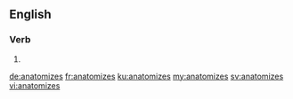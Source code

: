 ==English==

===Verb===
{{head|en|verb form}}

# {{en-third-person singular of|anatomize}}

[[de:anatomizes]]
[[fr:anatomizes]]
[[ku:anatomizes]]
[[my:anatomizes]]
[[sv:anatomizes]]
[[vi:anatomizes]]
